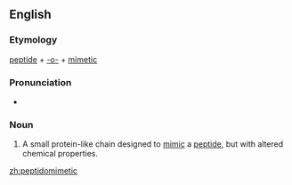 ==English==

===Etymology===
[[peptide]] + [[-o-]] + [[mimetic]]

===Pronunciation===
* {{IPA|pɛpˌtaɪdoʊmɪˈmɛtɪk|lang=en}}

===Noun===
{{en-noun}}
{{wikipedia}}
# {{lb|en|biochemistry}} A small protein-like chain designed to [[mimic]] a [[peptide]], but with altered chemical properties.

[[zh:peptidomimetic]]